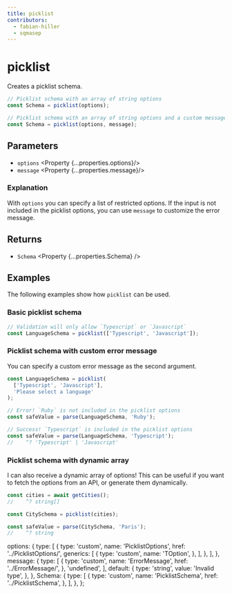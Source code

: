 ```yaml
---
title: picklist
contributors:
  - fabian-hiller
  - sqmasep
---
```



# picklist

Creates a picklist schema.

```ts
// Picklist schema with an array of string options
const Schema = picklist(options);

// Picklist schema with an array of string options and a custom message
const Schema = picklist(options, message);
```

## Parameters

- `options` <Property {...properties.options}/>
- `message` <Property {...properties.message}/>

### Explanation

With `options` you can specify a list of restricted options. If the input is not included in the picklist options, you can use `message` to customize the error message.

## Returns

- `Schema` <Property {...properties.Schema} />

## Examples

The following examples show how `picklist` can be used.

### Basic picklist schema

```ts
// Validation will only allow `Typescript` or `Javascript`
const LanguageSchema = picklist(['Typescript', 'Javascript']);
```

### Picklist schema with custom error message

You can specify a custom error message as the second argument.

```ts
const LanguageSchema = picklist(
  ['Typescript', 'Javascript'],
  'Please select a language'
);

// Error! `Ruby` is not included in the picklist options
const safeValue = parse(LanguageSchema, 'Ruby');

// Success! `Typescript` is included in the picklist options
const safeValue = parse(LanguageSchema, 'Typescript');
//    ^? 'Typescript' | 'Javascript'
```

### Picklist schema with dynamic array

I can also receive a dynamic array of options! This can be useful if you want to fetch the options from an API,
or generate them dynamically.

```ts
const cities = await getCities();
//    ^? string[]

const CitySchema = picklist(cities);

const safeValue = parse(CitySchema, 'Paris');
//    ^? string
```

  options: {
    type: [
      {
        type: 'custom',
        name: 'PicklistOptions',
        href: '../PicklistOptions/',
        generics: [
          {
            type: 'custom',
            name: 'TOption',
          },
        ],
      },
    ],
  },
  message: {
    type: [
      {
        type: 'custom',
        name: 'ErrorMessage',
        href: '../ErrorMessage/',
      },
      'undefined',
    ],
    default: {
      type: 'string',
      value: 'Invalid type',
    },
  },
  Schema: {
    type: [
      {
        type: 'custom',
        name: 'PicklistSchema',
        href: '../PicklistSchema',
      },
    ],
  },
};
